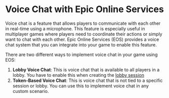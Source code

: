 # Voice Chat with Epic Online Services

Voice chat is a feature that allows players to communicate with each other in real-time using a microphone. This feature is especially useful in multiplayer games where players need to coordinate their actions or simply want to chat with each other. Epic Online Services (EOS) provides a voice chat system that you can integrate into your game to enable this feature.

There are two different ways to implement voice chat in your game using EOS:

1. **Lobby Voice Chat**: This is voice chat that is available to all players in a lobby. You have to enable this when creating the [lobby session](/multiplayer/matchmaking/lobbies)
2. **Token-Based Voice Chat**: This is voice chat that is not tied to a specific session or lobby. You can use this to implement voice chat in any custom scenario.
